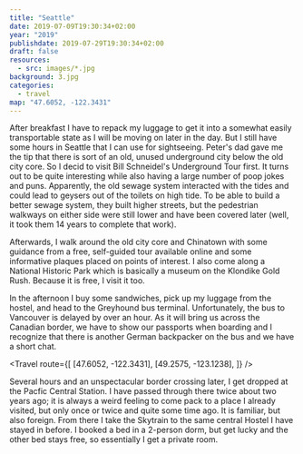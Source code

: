 ```yaml
---
title: "Seattle"
date: 2019-07-09T19:30:34+02:00
year: "2019"
publishdate: 2019-07-29T19:30:34+02:00
draft: false
resources:
  - src: images/*.jpg
background: 3.jpg
categories:
  - travel
map: "47.6052, -122.3431"
---
```


After breakfast I have to repack my luggage to get it into a somewhat easily
transportable state as I will be moving on later in the day. But I still have
some hours in Seattle that I can use for sightseeing. Peter's dad gave me the
tip that there is sort of an old, unused underground city below the old city
core. So I decid to visit Bill Schneidel's Underground Tour first. It turns
out to be quite interesting while also having a large number of poop jokes and
puns. Apparently, the old sewage system interacted with the tides and could lead
to geysers out of the toilets on high tide. To be able to build a better sewage
system, they built higher streets, but the pedestrian walkways on either side
were still lower and have been covered later (well, it took them 14 years to
complete that work).

Afterwards, I walk around the old city core and Chinatown with some guidance
from a free, self-guided tour available online and some informative plaques
placed on points of interest. I also come along a National Historic Park which
is basically a museum on the Klondike Gold Rush. Because it is free, I visit it
too.

<Gallery>
  <Rimg src="1.jpg" caption="A Chinatown needs to have a gate" />
  <Rimg
    src="2.jpg"
    caption="The last remaining house with a balcony in traditional Chinese style"
  />
  <Rimg src="3.jpg" alt="Skyline" />
  <Rimg
    src="4.jpg"
    caption="The secluded Waterfall Garden provides some quiet in the city"
  />
  <Rimg src="5.jpg" alt="Make Seattle shitty again" />
</Gallery>

In the afternoon I buy some sandwiches, pick up my luggage from the hostel, and
head to the Greyhound bus terminal. Unfortunately, the bus to Vancouver is
delayed by over an hour. As it will bring us across the Canadian border, we have
to show our passports when boarding and I recognize that there is another German
backpacker on the bus and we have a short chat.

<Travel
  route={[
    [47.6052, -122.3431],
    [49.2575, -123.1238],
  ]}
/>

Several hours and an unspectacular border crossing later, I get dropped at the
Pacfic Central Station. I have passed through there twice about two years ago;
it is always a weird feeling to come pack to a place I already visited, but only
once or twice and quite some time ago. It is familiar, but also foreign. From
there I take the Skytrain to the same central Hostel I have stayed in before.
I booked a bed in a 2-person dorm, but get lucky and the other bed stays free,
so essentially I get a private room.

<Nextday />
